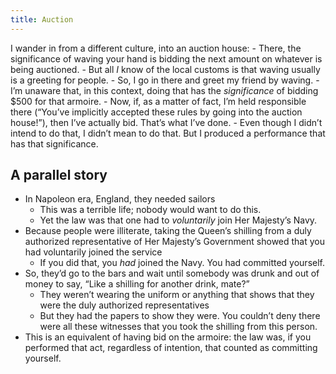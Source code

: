 ```yaml
---
title: Auction
---
```


I wander in from a different culture, into an auction house:
    - There, the significance of waving your hand is bidding the next amount on whatever is being auctioned.
        - But all *I* know of the local customs is that waving usually is a greeting for people.
    - So, I go in there and greet my friend by waving.
        - I'm unaware that, in this context, doing that has the *significance* of bidding $500 for that armoire.
    - Now, if, as a matter of fact, I'm held responsible there ("You've implicitly accepted these rules by going into the auction house!"), then I've actually bid. That's what I've done.
        - Even though I didn't intend to do that, I didn't mean to do that. But I produced a performance that has that significance.


## A parallel story
- In Napoleon era, England, they needed sailors
    - This was a terrible life; nobody would want to do this.
    - Yet the law was that one had to *voluntarily* join Her Majesty's Navy.
- Because people were illiterate, taking the Queen's shilling from a duly authorized representative of Her Majesty's Government showed that you had voluntarily joined the service
    - If you did that, you *had* joined the Navy. You had committed yourself.
- So, they'd go to the bars and wait until somebody was drunk and out of money to say, "Like a shilling for another drink, mate?"
    - They weren't wearing the uniform or anything that shows that they were the duly authorized representatives
    - But they had the papers to show they were. You couldn't deny there were all these witnesses that you took the shilling from this person.
- This is an equivalent of having bid on the armoire: the law was, if you performed that act, regardless of intention, that counted as committing yourself.